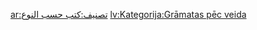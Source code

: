 {{分类重定向|書籍類型}}[[ar:تصنيف:كتب_حسب_النوع|ar:تصنيف:كتب حسب النوع]]
[[lv:Kategorija:Grāmatas_pēc_veida|lv:Kategorija:Grāmatas pēc veida]]